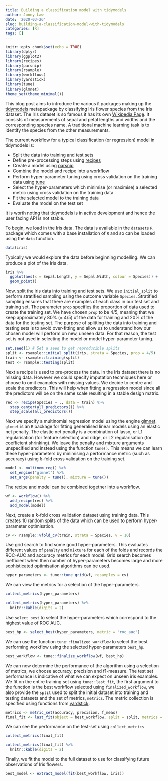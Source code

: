 ```yaml
---
title: Building a classification model with tidymodels
author: Jonny Law
date: '2020-03-26'
slug: building-a-classification-model-with-tidymodels
categories: [R]
tags: []
---
```


```r
knitr::opts_chunk$set(echo = TRUE)
library(dplyr)
library(ggplot2)
library(recipes)
library(parsnip)
library(rsample)
library(workflows)
library(yardstick)
library(tune)
library(glmnet)
theme_set(theme_minimal())
```

This blog post aims to introduce the various `R` packages making up the [tidymodels](https://github.com/tidymodels/tidymodels) metapackage by classifying Iris flower species from the Iris dataset. The Iris dataset is so famous it has its own [Wikipedia Page](https://en.wikipedia.org/wiki/Iris_flower_data_set). It consists of measurements of sepal and petal lengths and widths and the corresponding species name. A traditional machine learning task is to identify the species from the other measurements.

The current workflow for a typical classification (or regression) model in tidymodels is:

* Split the data into training and test sets
* Define pre-processing steps using [recipes](https://tidymodels.github.io/recipes/)
* Create a model using [parsnip](https://tidymodels.github.io/parsnip/)
* Combine the model and recipe into a [workflow](https://tidymodels.github.io/workflows/)
* Perform hyper-parameter tuning using cross validation on the training data using [tune](https://tidymodels.github.io/tune/)
* Select the hyper-parameters which minimise (or maximise) a selected metric using cross validation on the training data
* Fit the selected model to the training data
* Evaluate the model on the test set

It is worth noting that tidymodels is in active development and hence the user facing API is not stable.

To begin, we load in the Iris data. The data is available in the `datasets` `R` package which comes with a base installation of `R` and so can be loaded using the `data` function.

```r
data(iris)
```

Typically we would explore the data before beginning modelling. We can produce a plot of the Iris data.

```r
iris %>% 
  ggplot(aes(x = Sepal.Length, y = Sepal.Width, colour = Species)) +
  geom_point()
```

Now, split the iris data into training and test sets. We use `initial_split` to perform stratified sampling using the outcome variable `Species`. Stratified sampling ensures that there are examples of each class in our test set and training set. The parameter `prop` specifies the proportion of data used to create the training set. We have chosen `prop` to be 4/5, meaning that we keep approximately 80% (= 4/5) of the data for training and 20% of the data for the testing set. The purpose of splitting the data into training and testing sets is to avoid over-fitting and allow us to understand how our chosen model will perform on new, unseen data. For that reason, the test set is not used in selecting the model or model hyper-parameter tuning. 

```r
set.seed(1) # Set a seed to get reproducible splits
split <- rsample::initial_split(iris, strata = Species, prop = 4/5)
train <- rsample::training(split)
test <- rsample::testing(split)
```

Next a recipe is used to pre-process the data. In the Iris dataset there is no missing data. However we could specify imputation techniques here or choose to omit examples with missing values. We decide to centre and scale the predictors. This will help when fitting a regression model since all the predictors will be on the same scale resulting in a stable design matrix.

```r
rec <- recipe(Species ~ ., data = train) %>% 
  step_center(all_predictors()) %>% 
  step_scale(all_predictors())
```

Next we specify a multinomial regression model using the engine [glmnet](https://cran.r-project.org/web/packages/glmnet/index.html). `glmnet` is an `R` package for fitting generalised linear models using an elastic net penalty. The elastic net penalty is a combination of lasso, or L1 regularisation (for feature selection) and ridge, or L2 regularisation (for coefficient shrinking). We leave the penalty and mixture arguments unspecified and instead using the function `tune()`. This means we can learn these hyper-parameters by minimising a performance metric (such as accuracy) using $k$-fold cross validation on the training set.

```r
model <- multinom_reg() %>% 
  set_engine("glmnet") %>% 
  set_args(penalty = tune(), mixture = tune())
```

The recipe and model can be combined together into a workflow.

```r
wf <- workflow() %>% 
  add_recipe(rec) %>% 
  add_model(model)
```

Next, create a $k$-fold cross validation dataset using training data. This creates 10 random splits of the data which can be used to perform hyper-parameter optimisation.

```r
cv <- rsample::vfold_cv(train, strata = Species, v = 10)
```

Use grid search to find some good hyper-parameters. This evaluates different values of `penalty` and `mixture` for each of the folds and records the ROC-AUC and accuracy metrics for each model. Grid search becomes inefficient when then number of hyper-parameters becomes large and more sophisticated optimisation algorithms can be used.

```r
hyper_parameters <- tune::tune_grid(wf, resamples = cv)
```

We can view the metrics for a selection of the hyper-parameters.

```r
collect_metrics(hyper_parameters)
```

```r
collect_metrics(hyper_parameters) %>% 
  knitr::kable(digits = 2)
```


Use `select_best` to select the hyper-parameters which correspond to the highest value of ROC AUC. 

```r
best_hp <- select_best(hyper_parameters, metric = "roc_auc")
```

We can use the function `tune::finalized_workflow` to select the best performing workflow using the selected hyper-parameters `best_hp`.

```r
best_workflow <- tune::finalize_workflow(wf, best_hp)
```

We can now determine the performance of the algorithm using a selection of metrics, we choose accuracy, precision and f1-measure. The test set performance is indicative of what we can expect on unseen iris examples. We fit on the entire training set using `tune::last_fit`, the first argument to the function is the best workflow selected using `finalized_workflow`, we also provide the `split` used to split the initial dataset into training and testing datasets and the set of metrics, `metrics`. The metric collection is specified using functions from [yardstick](https://tidymodels.github.io/yardstick/).

```r
metrics <- metric_set(accuracy, precision, f_meas)
final_fit <- last_fit(object = best_workflow, split = split, metrics = metrics)
```

We can see the performance on the test-set using `collect_metrics`

```r
collect_metrics(final_fit)
```

```r
collect_metrics(final_fit) %>% 
  knitr::kable(digits = 2)
```

Finally, we fit the model to the full dataset to use for classifying future observations of Iris flowers.

```r
best_model <- extract_model(fit(best_workflow, iris))
```


